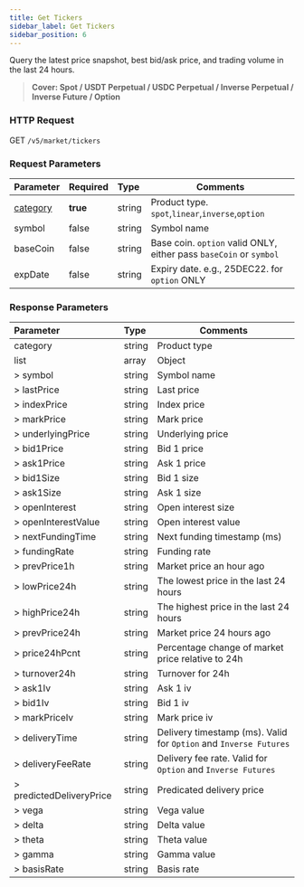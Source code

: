 ```yaml
---
title: Get Tickers
sidebar_label: Get Tickers
sidebar_position: 6
---
```


Query the latest price snapshot, best bid/ask price, and trading volume in the last 24 hours.
> **Cover: Spot / USDT Perpetual / USDC Perpetual / Inverse Perpetual / Inverse Future / Option**


### HTTP Request
GET `/v5/market/tickers`

### Request Parameters
| Parameter | Required | Type | Comments|
|:----- |:-------|:-----|------ |
|[category](../enum#category) |**true** |string |Product type. `spot`,`linear`,`inverse`,`option` |
|symbol |false |string |Symbol name |
|baseCoin |false |string |Base coin. `option` valid ONLY, either pass `baseCoin` or `symbol`|
|expDate |false |string |Expiry date. e.g., 25DEC22. for `option` ONLY|

### Response Parameters
| Parameter | Type | Comments|
|:----- |:-----|----- |
|category |string |Product type |
|list |array |Object |
|> symbol |string |Symbol name |
|> lastPrice |string |Last price |
|> indexPrice |string |Index price |
|> markPrice |string |Mark price |
|> underlyingPrice |string |Underlying price |
|> bid1Price |string |Bid 1 price |
|> ask1Price |string |Ask 1 price |
|> bid1Size |string |Bid 1 size |
|> ask1Size |string |Ask 1 size |
|> openInterest |string |Open interest size |
|> openInterestValue |string |Open interest value |
|> nextFundingTime |string |Next funding timestamp (ms) |
|> fundingRate |string |Funding rate |
|> prevPrice1h |string |Market price an hour ago |
|> lowPrice24h |string |The lowest price in the last 24 hours |
|> highPrice24h |string |The highest price in the last 24 hours |
|> prevPrice24h |string |Market price 24 hours ago |
|> price24hPcnt |string |Percentage change of market price relative to 24h |
|> turnover24h |string |Turnover for 24h |
|> ask1Iv |string |Ask 1 iv |
|> bid1Iv |string |Bid 1 iv |
|> markPriceIv |string |Mark price iv |
|> deliveryTime |string |Delivery timestamp (ms). Valid for `Option` and `Inverse Futures` |
|> deliveryFeeRate |string |Delivery fee rate. Valid for `Option` and `Inverse Futures` |
|> predictedDeliveryPrice |string |Predicated delivery price |
|> vega |string |Vega value |
|> delta |string |Delta value |
|> theta |string |Theta value |
|> gamma |string |Gamma value |
|> basisRate |string |Basis rate |
